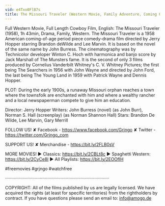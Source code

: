 ```yaml
---
vid: e4Txo0FlB7s
title: The Missouri Traveler (Western Movie, Family Adventure, Coming Of Age, English, Free Movie, Full)
---
```


Full Western Movie, Full Length Cowboy Film, English: The Missouri Traveler (1958), 1h 43min, Drama, Family, Western. The Missouri Traveler is a 1958 American coming-of-age period piece comedy-drama film directed by Jerry Hopper starring Brandon deWilde and Lee Marvin. It is based on the novel of the same name by John Burress. The cinematography was by Technicolor developer Winton C. Hoch with harmonica and banjo score by Jack Marshall of The Munsters fame. It is the second of only 3 films produced by Cornelius Vanderbilt Whitney's C. V. Whitney Pictures; the first being The Searchers in 1956 with John Wayne and directed by John Ford, the last being The Young Land in 1959 with Patrick Wayne and Dennis Hopper.

PLOT: During the early 1900s, a runaway Missouri orphan reaches a town where the townsfolk are enchanted with him and where a wealthy rancher and a local newspaperman compete to give him an education.

Director: Jerry Hopper
Writers: John Burress (novel) (as John Burr), Norman S. Hall (screenplay) (as Norman Shannon Hall)
Stars: Brandon De Wilde, Lee Marvin, Gary Merrill

FOLLOW US!
✘ Facebook - https://www.facebook.com/Grjngo
✘ Twitter - https://twitter.com/Grjngo_com

SUPPORT US!
✘ Merchandise - https://bit.ly/2FLB0sV

MORE MOVIES! 
► Classics: https://bit.ly/2CBLt8c 
► Spaghetti Western: https://bit.ly/2CyCe8I 
► All Playlists: https://bit.ly/2EOOfIH 

#freemovies #grjngo #watchfree

····················································································

COPYRIGHT: All of the films published by us are legally licensed. We have acquired the rights (at least for specific territories) from the rightholders by contract. If you have questions please send an email to: info@amogo.de